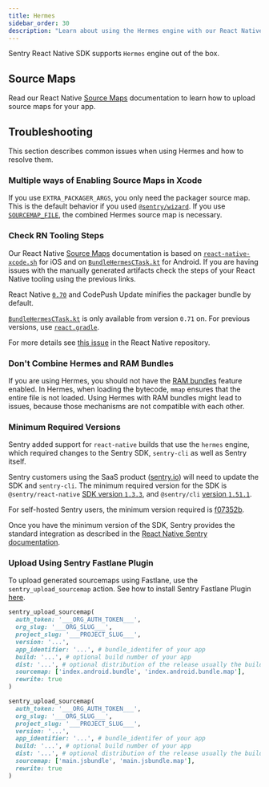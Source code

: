 ```yaml
---
title: Hermes
sidebar_order: 30
description: "Learn about using the Hermes engine with our React Native SDK."
---
```


Sentry React Native SDK supports `Hermes` engine out of the box.

## Source Maps

Read our React Native [Source Maps](/platforms/react-native/sourcemaps/) documentation to learn how to upload source maps for your app.

## Troubleshooting

This section describes common issues when using Hermes and how to resolve them.

### Multiple ways of Enabling Source Maps in Xcode

If you use `EXTRA_PACKAGER_ARGS`, you only need the packager source map. This is the default behavior if you used [`@sentry/wizard`](/platforms/react-native/#install). If you use [`SOURCEMAP_FILE`](https://reactnative.dev/docs/debugging-release-builds#enabling-source-maps), the combined Hermes source map is necessary.

### Check RN Tooling Steps

Our React Native [Source Maps](/platforms/react-native/sourcemaps/) documentation is based on [`react-native-xcode.sh`](https://github.com/facebook/react-native/blob/0.71-stable/scripts/react-native-xcode.sh) for iOS and on [`BundleHermesCTask.kt`](https://github.com/facebook/react-native/blob/0.71-stable/packages/react-native-gradle-plugin/src/main/kotlin/com/facebook/react/tasks/BundleHermesCTask.kt) for Android. If you are having issues with the manually generated artifacts check the steps of your React Native tooling using the previous links.

<Alert>

React Native [`0.70`](https://github.com/facebook/react-native/blob/e3a5fbe72f966b27b967192317d7072db52d1c8c/scripts/react-native-xcode.sh#L141) and CodePush Update minifies the packager bundle by default.

</Alert>

<Alert>

[`BundleHermesCTask.kt`](https://github.com/facebook/react-native/blob/0.71-stable/packages/react-native-gradle-plugin/src/main/kotlin/com/facebook/react/tasks/BundleHermesCTask.kt) is only available from version `0.71` on. For previous versions, use [`react.gradle`](https://github.com/facebook/react-native/blob/0.70-stable/react.gradle).

</Alert>

For more details see [this issue](https://github.com/facebook/react-native/issues/34043) in the React Native repository.

### Don't Combine Hermes and RAM Bundles

If you are using Hermes, you should not have the [RAM bundles](/platforms/react-native/manual-setup/ram-bundles/) feature enabled. In Hermes, when loading the bytecode, `mmap` ensures that the entire file is not loaded. Using Hermes with RAM bundles might lead to issues, because those mechanisms are not compatible with each other.

### Minimum Required Versions

Sentry added support for `react-native` builds that use the `hermes` engine, which required changes to the Sentry SDK, `sentry-cli` as well as Sentry itself.

Sentry customers using the SaaS product ([sentry.io](https://sentry.io/)) will need to update the SDK and `sentry-cli`.
The minimum required version for the SDK is `@sentry/react-native` [SDK version `1.3.3`](https://github.com/getsentry/sentry-react-native/releases/tag/1.3.3),
and `@sentry/cli` [version `1.51.1`](https://github.com/getsentry/sentry-cli/releases/tag/1.51.1).

For self-hosted Sentry users, the minimum version required is [f07352b](https://hub.docker.com/r/getsentry/sentry/tags?page=1&name=f07352b).

Once you have the minimum version of the SDK, Sentry provides the standard integration as described in the [React Native Sentry documentation](/platforms/react-native/).

### Upload Using Sentry Fastlane Plugin

To upload generated sourcemaps using Fastlane, use the `sentry_upload_sourcemap` action. See how to install Sentry Fastlane Plugin [here](https://github.com/getsentry/sentry-fastlane-plugin).

<OrgAuthTokenNote />

```ruby {tabTitle:Android}
sentry_upload_sourcemap(
  auth_token: '___ORG_AUTH_TOKEN___',
  org_slug: '___ORG_SLUG___',
  project_slug: '___PROJECT_SLUG___',
  version: '...',
  app_identifier: '...', # bundle_identifer of your app
  build: '...', # optional build number of your app
  dist: '...', # optional distribution of the release usually the buildnumber
  sourcemap: ['index.android.bundle', 'index.android.bundle.map'],
  rewrite: true
)
```

```ruby {tabTitle:iOS}
sentry_upload_sourcemap(
  auth_token: '___ORG_AUTH_TOKEN___',
  org_slug: '___ORG_SLUG___',
  project_slug: '___PROJECT_SLUG___',
  version: '...',
  app_identifier: '...', # bundle_identifer of your app
  build: '...', # optional build number of your app
  dist: '...', # optional distribution of the release usually the buildnumber
  sourcemap: ['main.jsbundle', 'main.jsbundle.map'],
  rewrite: true
)
```
